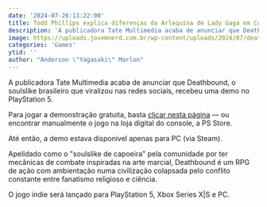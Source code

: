 ```yaml
---
date: '2024-07-26:13:22:00'
title: Todd Phillips explica diferenças da Arlequina de Lady Gaga em Coringa 2
description: 'A publicadora Tate Multimedia acaba de anunciar que Deathbound, o soulslike brasileiro que viralizou nas redes sociais, recebeu uma demo no PlayStation 5.'
image: https://uploads.jovemnerd.com.br/wp-content/uploads/2024/07/deathbound_souls_brasileiro_capoeira_demo_playstation_5__xy2ic73.jpg
categories: 'Games'
ytid: ''
author: "Anderson \"Yagasaki\" Marlon"
---
```


A publicadora Tate Multimedia acaba de anunciar que Deathbound, o soulslike brasileiro que viralizou nas redes sociais, recebeu uma demo no PlayStation 5.

Para jogar a demonstração gratuita, basta [clicar nesta página](https://store.playstation.com/pt-br/product/EB0970-PPSA24525_00-DEATHBOUNDDEMO00) — ou encontrar manualmente o jogo na loja digital do console, a PS Store.

Até então, a demo estava disponível apenas para PC (via Steam).

Apelidado como o "soulslike de capoeira" pela comunidade por ter mecânicas de combate inspiradas na arte marcial, Deathbound é um RPG de ação com ambientação numa civilização colapsada pelo conflito constante entre fanatismo religioso e ciência.

O jogo indie será lançado para PlayStation 5, Xbox Series X|S e PC.
